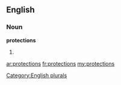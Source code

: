 ==English==

===Noun===
'''protections'''

# {{plural of|[[protection]]}}

[[Category:English plurals]]

[[ar:protections]]
[[fr:protections]]
[[my:protections]]